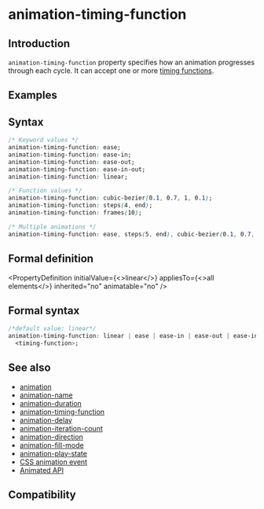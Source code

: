 
# animation-timing-function

## Introduction

`animation-timing-function` property specifies how an animation progresses through each cycle. It can accept one or more [timing functions](https://developer.mozilla.org/en-US/docs/Web/CSS/easing-function).

## Examples

<Go
  example="css-api"
  img="https://lf-lynx.tiktok-cdns.com/obj/lynx-artifacts-oss-sg/lynx-website/assets/doc/css/animation-timing-function.gif"
  defaultEntryFile="dist/animation-timing-function.lynx.bundle"
  defaultFile="src/animation-timing-function/App.tsx"
  entry="src/animation-timing-function"
/>

## Syntax

```css
/* Keyword values */
animation-timing-function: ease;
animation-timing-function: ease-in;
animation-timing-function: ease-out;
animation-timing-function: ease-in-out;
animation-timing-function: linear;

/* Function values */
animation-timing-function: cubic-bezier(0.1, 0.7, 1, 0.1);
animation-timing-function: steps(4, end);
animation-timing-function: frames(10);

/* Multiple animations */
animation-timing-function: ease, steps(5, end), cubic-bezier(0.1, 0.7, 1, 0.1);
```

## Formal definition


<PropertyDefinition
  initialValue={<>linear</>}
  appliesTo={<>all elements</>}
  inherited="no"
  animatable="no"
/>

## Formal syntax

```css
/*default value: linear*/
animation-timing-function: linear | ease | ease-in | ease-out | ease-in-out |
  <timing-function>;
```

## See also

- [animation](./animation.mdx)
- [animation-name](./animation-name.mdx)
- [animation-duration](./animation-duration.mdx)
- [animation-timing-function](./animation-timing-function.mdx)
- [animation-delay](./animation-delay.mdx)
- [animation-iteration-count](./animation-iteration-count.mdx)
- [animation-direction](./animation-direction.mdx)
- [animation-fill-mode](./animation-fill-mode.mdx)
- [animation-play-state](./animation-play-state.mdx)
- [CSS animation event](../../lynx-api/event/animation-event.mdx)
- [Animated API](../../lynx-api/lynx/lynx-animate-api.mdx)

## Compatibility


<LegacyCompatTable metadata="css/properties/animation-timing-function" />
